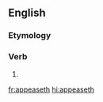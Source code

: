 ==English==

===Etymology===
{{suffix|appease|eth|lang=en}}

===Verb===
{{head|en|verb form}}

# {{en-archaic third-person singular of|appease}}

[[fr:appeaseth]]
[[hi:appeaseth]]